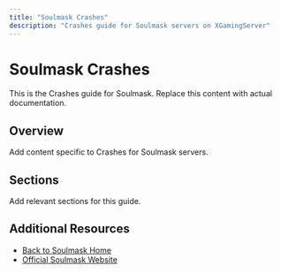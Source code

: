 ```yaml
---
title: "Soulmask Crashes"
description: "Crashes guide for Soulmask servers on XGamingServer"
---
```


# Soulmask Crashes

This is the Crashes guide for Soulmask. Replace this content with actual documentation.

## Overview

Add content specific to Crashes for Soulmask servers.

## Sections

Add relevant sections for this guide.

## Additional Resources

- [Back to Soulmask Home](./index)
- [Official Soulmask Website](https://example.com)
